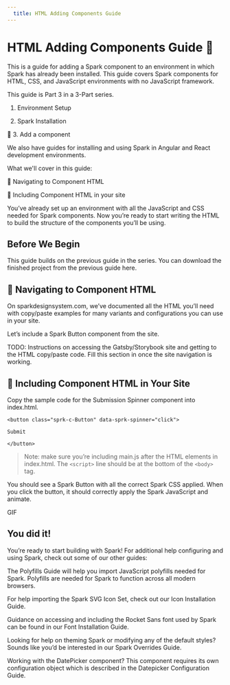 ```yaml
---
  title: HTML Adding Components Guide
---
```


# HTML Adding Components Guide 🧩

This is a guide for adding a Spark component to an environment in which Spark has already been installed. This guide covers Spark components for HTML, CSS, and JavaScript environments with no JavaScript framework.

This guide is Part 3 in a 3-Part series.



1. Environment Setup

2. Spark Installation

📌 3. Add a component



We also have guides for installing and using Spark in Angular and React development environments.



What we'll cover in this guide:



🧭 Navigating to Component HTML



📘 Including Component HTML in your site



You’ve already set up an environment with all the JavaScript and CSS needed for Spark components. Now you’re ready to start writing the HTML to build the structure of the components you’ll be using.

## Before We Begin

This guide builds on the previous guide in the series. You can download the finished project from the previous guide here.

## 🧭 Navigating to Component HTML

On sparkdesignsystem.com, we’ve documented all the HTML you’ll need with copy/paste examples for many variants and configurations you can use in your site.

Let’s include a Spark Button component from the site.

TODO: Instructions on accessing the Gatsby/Storybook site and getting to the HTML copy/paste code. Fill this section in once the site navigation is working.

## 📘 Including Component HTML in Your Site

Copy the sample code for the Submission Spinner component into index.html.

```
<button class="sprk-c-Button" data-sprk-spinner="click">

Submit

</button>
```

> Note: make sure you’re including main.js after the HTML elements in index.html. The `<script>` line should be at the bottom of the `<body>` tag.

You should see a Spark Button with all the correct Spark CSS applied. When you click the button, it should correctly apply the Spark JavaScript and animate.

GIF

## You did it!



You’re ready to start building with Spark! For additional help configuring and using Spark, check out some of our other guides:



The Polyfills Guide will help you import JavaScript polyfills needed for Spark. Polyfills are needed for Spark to function across all modern browsers.

For help importing the Spark SVG Icon Set, check out our Icon Installation Guide.

Guidance on accessing and including the Rocket Sans font used by Spark can be found in our Font Installation Guide.

Looking for help on theming Spark or modifying any of the default styles? Sounds like you’d be interested in our Spark Overrides Guide.

Working with the DatePicker component? This component requires its own configuration object which is described in the Datepicker Configuration Guide.